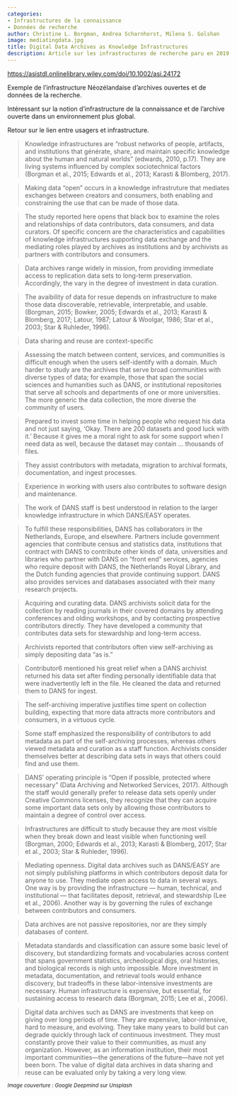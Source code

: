 ```yaml
---
categories:
- Infrastructures de la connaissance
- Données de recherche
author: Christine L. Borgman, Andrea Scharnhorst, Milena S. Golshan
image: mediatingdata.jpg
title: Digital Data Archives as Knowledge Infrastructures
description: Article sur les infrastructures de recherche paru en 2019
---
```


[https://asistdl.onlinelibrary.wiley.com/doi/10.1002/asi.24172](https://asistdl.onlinelibrary.wiley.com/doi/10.1002/asi.24172)

Exemple de l'infrastructure Néozélandaise d'archives ouvertes et de données de la recherche.

Intéressant sur la notion d'infrastructure de la connaissance et de l'archive ouverte dans un environnement plus global.

Retour sur le lien entre usagers et infrastructure.

> Knowledge infrastructures are "robust networks of people, artifacts, and institutions that générate, share, and maintain specific knowledge about the human and natural worlds" (edwards, 2010, p.17). They are living systems influenced by complex sociotechnical factors (Borgman et al., 2015; Edwards et al., 2013; Karasti & Blomberg, 2017).

> Making data "open" occurs in a knowledge infrastruture that mediates exchanges between creators and consumers, both enabling and constraining the use that can be made of those data.

> The study reported here opens that black box to examine the roles and relationships of data contributors, data consumers, and data curators. Of specific concern are the characteristics and capabilities of knowledge infrastructures supporting data exchange and the mediating roles played by archives as institutions and by archivists as partners with contributors and consumers.

> Data archives range widely in mission, from providing immediate access to replication data sets to long-term preservation. Accordingly, the vary in the degree of investment in data curation.

> The avaibility of data for resue depends on infrastructure to make those data discoverable, retrievable, interpretable, and usable. (Borgman, 2015; Bowker, 2005; Edwards et al., 2013; Karasti & Blomberg, 2017; Latour, 1987; Latour & Woolgar, 1986; Star et al., 2003; Star & Ruhleder, 1996).

> Data sharing and reuse are context-specific

> Assessing the match between content, services, and communities is difficult enough when the users self-identify with a domain. Much harder to study are the
archives that serve broad communities with diverse types of data; for example, those that span the social sciences and humanities such as DANS, or institutional repositories that serve all schools and departments of one or more universities. The more generic the data collection, the more diverse the community of users.

> Prepared to invest some time in helping people who request his data and not just saying, ‘Okay. There are 200 datasets and good luck with it.’ Because it gives me a moral right to ask for some support when I need data as well, because the dataset may contain ... thousands of files.

> They assist contributors with metadata, migration to archival formats, documentation, and ingest processes.

> Experience in working with users also contributes to software design and maintenance.

> The work of DANS staff is best understood in relation to the larger knowledge infrastructure in which DANS/EASY operates.

> To fulfill these responsibilities, DANS has collaborators in the Netherlands, Europe, and elsewhere. Partners include government agencies that contribute census and statistics data, institutions that contract with DANS to contribute other kinds of data, universities and libraries who partner with DANS on “front end” services, agencies who require deposit with DANS, the Netherlands Royal Library, and the Dutch funding agencies that provide continuing support. DANS also provides services and databases associated with their many research projects.

> Acquiring and curating data. DANS archivists solicit data for the collection by reading journals in their covered domains by attending conferences and olding workshops, and by contacting prospective contributors directly. They have developed a community that contributes data sets for stewardship and long-term access.

> Archivists reported that contributors often view self-archiving as simply depositing data “as is.”

> Contributor6 mentioned his great relief when a DANS archivist returned his data set after finding personally identifiable data that were inadvertently left in the file. He cleaned the data and returned them to DANS for ingest.

> The self-archiving imperative justifies time spent on collection building, expecting that more data attracts more contributors and consumers, in a virtuous cycle.

> Some staff emphasized the responsibility of contributors to add metadata as part of the self-archiving processes, whereas others viewed metadata and curation as a staff function. Archivists consider themselves better at describing data sets in ways that others could find and use them.

> DANS’ operating principle is “Open if possible, protected where necessary” (Data Archiving and Networked Services, 2017). Although the staff would generally prefer to release data sets openly under Creative Commons licenses, they recognize that they can acquire some important data sets only by allowing those contributors to maintain a degree of control over access.

> Infrastructures are difficult to study because they are most visible when they break down and least visible when functioning well (Borgman, 2000; Edwards et al., 2013; Karasti & Blomberg, 2017; Star et al., 2003; Star & Ruhleder, 1996).

> Mediating openness. Digital data archives such as DANS/EASY are not simply publishing platforms in which contributors deposit data for anyone to use. They mediate open access to data in several ways. One way is by providing the infrastructure — human, technical, and institutional — that facilitates deposit, retrieval, and stewardship (Lee et al., 2006). Another way is by governing the rules of exchange between contributors and consumers.

> Data archives are not passive repositories, nor are they simply databases of content.

> Metadata standards and classification can assure some basic level of discovery, but standardizing formats and vocabularies across content that spans government statistics, archeological digs, oral histories, and biological records is nigh unto impossible. More investment in metadata, documentation, and retrieval tools would enhance discovery, but tradeoffs in these labor-intensive investments are necessary. Human infrastructure is expensive, but essential, for sustaining access to research data (Borgman, 2015; Lee et al., 2006).

> Digital data archives such as DANS are investments that keep on giving over long periods of time. They are expensive, labor-intensive, hard to measure, and evolving. They take many years to build but can degrade quickly through lack of continuous investment. They must constantly prove their value to their communities, as must any organization. However, as an information institution, their most important communities—the generations of the future—have not yet been born. The value of digital data archives in data sharing and reuse can be evaluated only by taking a very long view.

~*Image couverture : Google Deepmind sur Unsplash*~
